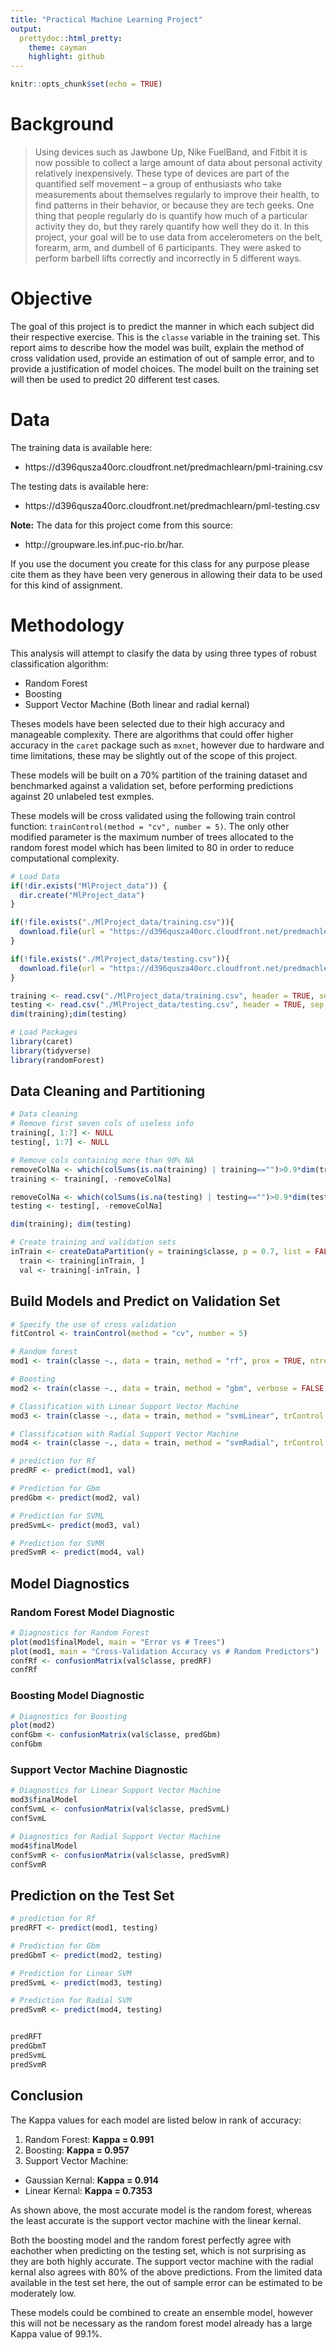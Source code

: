---
title: "Practical Machine Learning Project"
output:
  prettydoc::html_pretty:
    theme: cayman
    highlight: github
---

```{r setup, include=FALSE}
knitr::opts_chunk$set(echo = TRUE)
```

# Background

> Using devices such as Jawbone Up, Nike FuelBand, and Fitbit it is now possible to collect a large amount of data about personal activity relatively inexpensively. These type of devices are part of the quantified self movement – a group of enthusiasts who take measurements about themselves regularly to improve their health, to find patterns in their behavior, or because they are tech geeks. One thing that people regularly do is quantify how much of a particular activity they do, but they rarely quantify how well they do it. In this project, your goal will be to use data from accelerometers on the belt, forearm, arm, and dumbell of 6 participants. They were asked to perform barbell lifts correctly and incorrectly in 5 different ways. 

# Objective

The goal of this project is to predict the manner in which each subject did their respective exercise. This is the `classe` variable in the training set. This report aims to describe how the model was built, explain the method of cross validation used, provide an estimation of out of sample error, and to provide a justification of model choices. The model built on the training set will then be used to predict 20 different test cases. 

# Data

The training data is available here:
  
  * https://d396qusza40orc.cloudfront.net/predmachlearn/pml-training.csv
  
The testing dats is available here:

  * https://d396qusza40orc.cloudfront.net/predmachlearn/pml-testing.csv
  
**Note:**
The data for this project come from this source: 
  
  * http://groupware.les.inf.puc-rio.br/har. 

If you use the document you create for this class for any purpose please cite them as they have been very generous in allowing their data to be used for this kind of assignment. 

# Methodology

This analysis will attempt to clasify the data by using three types of robust classification algorithm:

* Random Forest
* Boosting
* Support Vector Machine (Both linear and radial kernal)

Theses models have been selected due to their high accuracy and manageable complexity. There are algorithms that could offer higher accuracy in the `caret` package such as `mxnet`, however due to hardware and time limitations, these may be slightly out of the scope of this project. 

These models will be built on a 70% partition of the training dataset and benchmarked against a validation set, before performing predictions against 20 unlabeled test exmples.  

These models will be cross validated using the following train control function: `trainControl(method = "cv", number = 5)`. The only other modified parameter is the maximum number of trees allocated to the random forest model which has been limited to 80 in order to reduce computational complexity.


```{r message=FALSE, warning=FALSE}
# Load Data 
if(!dir.exists("MlProject_data")) {
  dir.create("MlProject_data")
}

if(!file.exists("./MlProject_data/training.csv")){
  download.file(url = "https://d396qusza40orc.cloudfront.net/predmachlearn/pml-training.csv", "./MlProject_data/training.csv")
}

if(!file.exists("./MlProject_data/testing.csv")){
  download.file(url = "https://d396qusza40orc.cloudfront.net/predmachlearn/pml-testing.csv", "./MlProject_data/testing.csv")
}

training <- read.csv("./MlProject_data/training.csv", header = TRUE, sep = ",")
testing <- read.csv("./MlProject_data/testing.csv", header = TRUE, sep = ",")
dim(training);dim(testing)

# Load Packages
library(caret)
library(tidyverse)
library(randomForest)
```

## Data Cleaning and Partitioning
```{r}
# Data cleaning
# Remove first seven cols of useless info
training[, 1:7] <- NULL
testing[, 1:7] <- NULL

# Remove cols containing more than 90% NA 
removeColNa <- which(colSums(is.na(training) | training=="")>0.9*dim(training)[1])
training <- training[, -removeColNa]

removeColNa <- which(colSums(is.na(testing) | testing=="")>0.9*dim(testing)[1])
testing <- testing[, -removeColNa]

dim(training); dim(testing)

# Create training and validation sets
inTrain <- createDataPartition(y = training$classe, p = 0.7, list = FALSE)
  train <- training[inTrain, ]
  val <- training[-inTrain, ] 
```

## Build Models and Predict on Validation Set
```{r, cache=TRUE}
# Specify the use of cross validation
fitControl <- trainControl(method = "cv", number = 5)

# Random forest
mod1 <- train(classe ~., data = train, method = "rf", prox = TRUE, ntree=80, trControl = fitControl)

# Boosting
mod2 <- train(classe ~., data = train, method = "gbm", verbose = FALSE, trControl = fitControl)

# Classification with Linear Support Vector Machine
mod3 <- train(classe ~., data = train, method = "svmLinear", trControl =   fitControl)

# Classification with Radial Support Vector Machine
mod4 <- train(classe ~., data = train, method = "svmRadial", trControl =   fitControl)
```

```{r}
# prediction for Rf
predRF <- predict(mod1, val)

# Prediction for Gbm
predGbm <- predict(mod2, val)

# Prediction for SVML
predSvmL<- predict(mod3, val)

# Prediction for SVMR
predSvmR <- predict(mod4, val)
```


## Model Diagnostics

### Random Forest Model Diagnostic
```{r}
# Diagnostics for Random Forest
plot(mod1$finalModel, main = "Error vs # Trees")
plot(mod1, main = "Cross-Validation Accuracy vs # Random Predictors")
confRf <- confusionMatrix(val$classe, predRF)
confRf
```

### Boosting Model Diagnostic
```{r}
# Diagnostics for Boosting
plot(mod2)
confGbm <- confusionMatrix(val$classe, predGbm)
confGbm
```

### Support Vector Machine Diagnostic
```{r}
# Diagnostics for Linear Support Vector Machine
mod3$finalModel
confSvmL <- confusionMatrix(val$classe, predSvmL)
confSvmL

# Diagnostics for Radial Support Vector Machine
mod4$finalModel
confSvmR <- confusionMatrix(val$classe, predSvmR)
confSvmR
```

## Prediction on the Test Set
```{r}
# prediction for Rf
predRFT <- predict(mod1, testing)

# Prediction for Gbm
predGbmT <- predict(mod2, testing)

# Prediction for Linear SVM
predSvmL <- predict(mod3, testing)

# Prediction for Radial SVM
predSvmR <- predict(mod4, testing)


predRFT
predGbmT
predSvmL
predSvmR
```

## Conclusion

The Kappa values for each model are listed below in rank of accuracy:

1. Random Forest: **Kappa = 0.991**
2. Boosting: **Kappa = 0.957**
3. Support Vector Machine:

  * Gaussian Kernal: **Kappa = 0.914**
  * Linear Kernal: **Kappa = 0.7353**

As shown above, the most accurate model is the random forest, whereas the least accurate is the support vector machine with the linear kernal.

Both the boosting model and the random forest perfectly agree with eachother when predicting on the testing set, which is not surprising as they are both highly accurate. The support vector machine with the radial kernal also agrees with 80% of the above predictions. From the limited data available in the test set here, the out of sample error can be estimated to be moderately low. 

These models could be combined to create an ensemble model, however this will not be necessary as the random forest model already has a large Kappa value of 99.1%. 